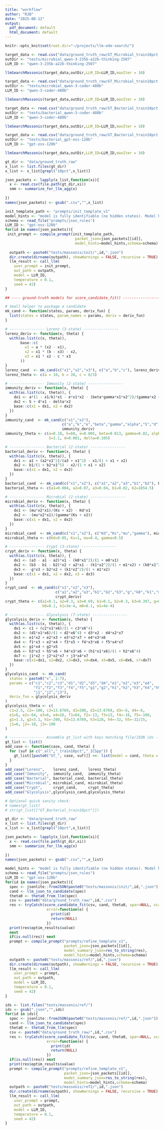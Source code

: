 ```yaml
---
title: "workflow"
author: "RJB"
date: "2025-08-12"
output:
  pdf_document: default
  html_document: default
---
```



```r
knitr::opts_knit$set(root.dir="~/projects/llm-ode-search/")
```


```r
target_data <- read.csv("data/ground_truth_raw/GT_Microbial_train10pct.csv")
outDir <- "tests/microbial_qwen-3-235b-a22b-thinking-2507"
LLM_ID <- "qwen-3-235b-a22b-thinking-2507"

llmSearchMassonis(target_data,outDir,LLM_ID=LLM_ID,maxIter = 10)
```

```r
target_data <- read.csv("data/ground_truth_raw/GT_Microbial_train10pct.csv")
outDir <- "tests/microbial_qwen-3-coder-480b"
LLM_ID <- "qwen-3-coder-480b"

llmSearchMassonis(target_data,outDir,LLM_ID=LLM_ID,maxIter = 10)
```

```r
target_data <- read.csv("data/ground_truth_raw/GT_Bacterial_train10pct.csv")
outDir <- "tests/bacterial_qwen-3-coder-480b"
LLM_ID <- "qwen-3-coder-480b"

llmSearchMassonis(target_data,outDir,LLM_ID=LLM_ID,maxIter = 10)
```

```r
target_data <- read.csv("data/ground_truth_raw/GT_Bacterial_train10pct.csv")
outDir <- "tests/bacterial_gpt-oss-120b"
LLM_ID <- "gpt-oss-120b"

llmSearchMassonis(target_data,outDir,LLM_ID=LLM_ID,maxIter = 10)
```



```r
gt_dir <- "data/ground_truth_raw"
x_list <- list.files(gt_dir)
x_list <- x_list[grepl("10pct",x_list)]

json_packets <- lapply(x_list,function(xi){
  x <- read.csv(file.path(gt_dir,xi))
  smm <- summarize_for_llm_agg(x)
  
})
names(json_packets) <- gsub(".csv","",x_list)

init_template_path <- "prompts/init_template_v1"
model_hints <- "model is fully identifiable (no hidden states). Model has no hidden external input (no forcing function)."
schema <- read_file("prompts/json_rules")
LLM_ID <- "gpt-oss-120b"
for(id in names(json_packets)){
 init_prompt <- compile_prompt(init_template_path,
                                packet_json=json_packets[[id]],
                                model_hints=model_hints,schema=schema)
  
  outpath <- paste0("tests/massonis/init/",id,".json")
  dir.create(dirname(outpath), showWarnings = FALSE, recursive = TRUE)
  llm_result <- call_llm(
    user_prompt = init_prompt,
    out_path = outpath,
    model = LLM_ID,
    temperature = 0.1,
    seed = 42) 
}

```
```r
## ---- ground-truth models for score_candidate_fit() -----------------------

# Small helper to package a candidate
mk_cand <- function(states, params, deriv_fun) {
  list(states = states, param_names = params, deriv = deriv_fun)
}

# ---------------- Lorenz (3-state) ----------------
lorenz_deriv <- function(x, theta) {
  with(as.list(c(x, theta)),
       base::c(
         x1 = a * (x2 - x1),
         x2 = x1 * (b - x3) - x2,
         x3 = x1 * x2 - c * x3
       ))
}
lorenz_cand  <- mk_cand(c("x1","x2","x3"), c("a","b","c"), lorenz_deriv)
lorenz_theta <- c(a = 10, b = 28, c = 8/3)

# ---------------- Immunity (2-state) ----------------
immunity_deriv <- function(x, theta) {
  with(as.list(c(x, theta)), {
    dx1 <- a*(1 - x1/k)*x1 - e*x1*x2 - (beta*gamma*x1*x2^2)/(gamma*x2 + alpha*x1)
    dx2 <- S + d*x1 - delta*x2
    base::c(x1 = dx1, x2 = dx2)
  })
}
immunity_cand  <- mk_cand(c("x1","x2"),
                          c("a","k","e","beta","gamma","alpha","S","d","delta"),
                          immunity_deriv)
immunity_theta <- c(a=0.18, k=60, e=0.005, beta=0.013, gamma=0.02, alpha=0.01,
                    S=1.1, d=0.001, delta=0.105)

# ---------------- Bacterial (2-state) ----------------
bacterial_deriv <- function(x, theta) {
  with(as.list(c(x, theta)), {
    dx1 <- a1 + (a2*x1^2)/(a3 + x1^2) - x1/(1 + x1 + x2)
    dx2 <- b1/(1 + b2*x1^5) - x2/(1 + x1 + x2)
    base::c(x1 = dx1, x2 = dx2)
  })
}
bacterial_cand  <- mk_cand(c("x1","x2"), c("a1","a2","a3","b1","b2"), bacterial_deriv)
bacterial_theta <- c(a1=0.004, a2=0.07, a3=0.04, b1=0.82, b2=1854.5)

# ---------------- Microbial (2-state) ----------------
microbial_deriv <- function(x, theta) {
  with(as.list(c(x, theta)), {
    dx1 <- (mu*x2*x1)/(Ks + x2) - Kd*x1
    dx2 <- -(mu*x2*x1)/(gamma*(Ks + x2))
    base::c(x1 = dx1, x2 = dx2)
  })
}
microbial_cand  <- mk_cand(c("x1","x2"), c("Kd","Ks","mu","gamma"), microbial_deriv)
microbial_theta <- c(Kd=0.05, Ks=1, mu=0.4, gamma=0.5)

# ---------------- Crypt (3-state) ----------------
crypt_deriv <- function(x, theta) {
  with(as.list(c(x, theta)), {
    dx1 <- (a3 - a1 - a2)*x1 - (k0*x1^2)/(1 + m0*x1)
    dx2 <- (b3 - b1 - b2)*x2 + a2*x1 - (k1*x2^2)/(1 + m1*x2) + (k0*x1^2)/(1 + m0*x1)
    dx3 <- -g*x3 + b2*x2 + (k1*x2^2)/(1 + m1*x2)
    base::c(x1 = dx1, x2 = dx2, x3 = dx3)
  })
}
crypt_cand  <- mk_cand(c("x1","x2","x3"),
                       c("a1","a2","a3","b1","b2","b3","g","k0","k1","m0","m1"),
                       crypt_deriv)
crypt_theta <- c(a1=0.1, a2=0.3, a3=0.69, b1=0.1, b2=0.3, b3=0.397, g=0.139,
                 k0=0.1, k1=3e-4, m0=0.1, m1=4e-4)

# ---------------- Glycolysis (7-state) ----------------
glycolysis_deriv <- function(x, theta) {
  with(as.list(c(x, theta)), {
    dx1 <- c1 + (c2*x1*x6)/(1 + c3*x6^4)
    dx2 <- (d1*x1*x6)/(1 + d2*x6^4) + d3*x2 - d4*x2*x7
    dx3 <- e1*x2 + e2*x3 + e3*x2*x7 + e4*x3*x6
    dx4 <- f1*x3 + e2*x4 + f3*x5 + f4*x3*x6 + f5*x4*x7
    dx5 <- g1*x4 + g2*x5
    dx6 <- h3*x3 + h5*x6 + h4*x3*x6 + (h1*x1*x6)/(1 + h2*x6^4)
    dx7 <- j1*x2 + j2*x2*x7 + j3*x4*x7
    base::c(x1=dx1, x2=dx2, x3=dx3, x4=dx4, x5=dx5, x6=dx6, x7=dx7)
  })
}
glycolysis_cand  <- mk_cand(
  states = paste0("x", 1:7),
  params = c("c1","c2","c3","d1","d2","d3","d4","e1","e2","e3","e4",
             "f1","f2","f3","f4","f5","g1","g2","h1","h2","h3","h4","h5",
             "j1","j2","j3"),
  deriv_fun = glycolysis_deriv
)
glycolysis_theta <- c(
  c1=2.5, c2=-100, c3=13.6769, d1=200, d2=13.6769, d3=-6, d4=-6,
  e1=6, e2=-64, e3=6, e4=16, f1=64, f2=-13, f3=13, f4=-16, f5=-100,
  g1=1.3, g2=3.1, h1=-200, h2=13.6769, h3=128, h4=-32, h5=-32/25,
  j1=6, j2=-18, j3=-100
)

# ---------------- Assemble gt_list with keys matching file/JSON ids --------
gt_list <- list()
add_case <- function(case, cand, theta) {
  for (suf in c("_all","_train10pct","_ICSpp")) {
    gt_list[[paste0("GT_", case, suf)]] <<- list(model = cand, theta = theta)
  }
}
add_case("Lorenz",    lorenz_cand,    lorenz_theta)
add_case("Immunity",  immunity_cand,  immunity_theta)
add_case("Bacterial", bacterial_cand, bacterial_theta)
add_case("Microbial", microbial_cand, microbial_theta)
add_case("Crypt",     crypt_cand,     crypt_theta)
add_case("Glycolysis",glycolysis_cand,glycolysis_theta)

# Optional quick sanity check:
# names(gt_list)
# str(gt_list[["GT_Bacterial_train10pct"]])

```

```r

gt_dir <- "data/ground_truth_raw"
x_list <- list.files(gt_dir)
x_list <- x_list[grepl("10pct",x_list)]

json_packets <- lapply(x_list,function(xi){
  x <- read.csv(file.path(gt_dir,xi))
  smm <- summarize_for_llm_agg(x)
  
})
names(json_packets) <- gsub(".csv","",x_list)

model_hints <- "model is fully identifiable (no hidden states). Model has no hidden external input (forcing function)."
schema <- read_file("prompts/json_rules")
LLM_ID <- "gpt-oss-120b"
for(id in names(json_packets)){
  spec <- jsonlite::fromJSON(paste0("tests/massonis/init/",id,".json"))
  cand <- llm_json_to_candidate(spec)
  theta0 <- theta0_from_llm(spec)
  csv <- paste0("data/ground_truth_raw/",id,".csv")
  res <- tryCatch(score_candidate_fit(csv, cand, theta0, spar=NULL, scale="sd"),
                   error=function(e) {
                     print(id)
                     return(NULL)
                   })
  print(res$optim_results$value)
  next
  if(is.null(res)) next
  prompt <- compile_prompt("prompts/refine_template_v1",
                           packet_json=json_packets[[id]],
                           model_summary_json=res_to_string(res),
                           model_hints=model_hints,schema=schema)
  outpath <- paste0("tests/massonis/ref/",id,".json")
  dir.create(dirname(outpath), showWarnings = FALSE, recursive = TRUE)
  llm_result <- call_llm(
    user_prompt = prompt,
    out_path = outpath,
    model = LLM_ID,
    temperature = 0.1,
    seed = 42) 
}

```
```r
ids <- list.files("tests/massonis/ref/")
ids <- gsub(".json","",ids)
for(id in ids){
  spec <- jsonlite::fromJSON(paste0("tests/massonis/ref/",id,".json"))
  cand <- llm_json_to_candidate(spec)
  theta0 <- theta0_from_llm(spec)
  csv <- paste0("data/ground_truth_raw/",id,".csv")
  res <- tryCatch(score_candidate_fit(csv, cand, theta0, spar=NULL, scale="sd"),
                   error=function(e) {
                     print(id)
                     return(NULL)
                   })
  if(is.null(res)) next
  print(res$optim_results$value)
  prompt <- compile_prompt("prompts/refine_template_v1",
                           packet_json=json_packets[[id]],
                           model_summary_json=res_to_string(res),
                           model_hints=model_hints,schema=schema)
  outpath <- paste0("tests/massonis/ref2/",id,".json")
  dir.create(dirname(outpath), showWarnings = FALSE, recursive = TRUE)
  llm_result <- call_llm(
    user_prompt = prompt,
    out_path = outpath,
    model = LLM_ID,
    temperature = 0.1,
    seed = 42) 
}
```








